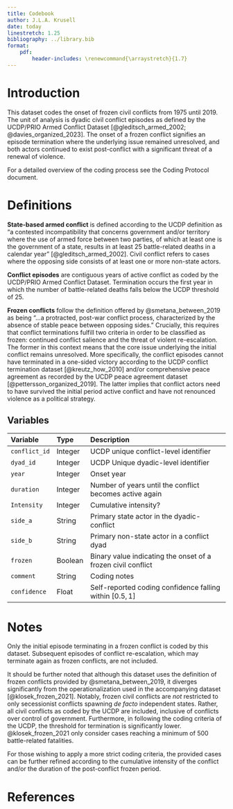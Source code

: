 ```yaml
---
title: Codebook
author: J.L.A. Krusell
date: today
linestretch: 1.25
bibliography: ../library.bib
format:
    pdf:
        header-includes: \renewcommand{\arraystretch}{1.7}
---
```


# Introduction

This dataset codes the onset of frozen civil conflicts from 1975 until 2019. The unit of analysis is dyadic civil conflict episodes as defined by the UCDP/PRIO Armed Conflict Dataset [@gleditsch_armed_2002; @davies_organized_2023]. The onset of a frozen conflict signifies an episode termination where the underlying issue remained unresolved, and both actors continued to exist post-conflict with a significant threat of a renewal of violence.

For a detailed overview of the coding process see the Coding Protocol document.

# Definitions

**State-based armed conflict** is defined according to the UCDP definition as "a contested incompatibility that concerns government and/or territory where the use of armed force between two parties, of which at least one is the government of a state, results in at least 25 battle-related deaths in a calendar year" [@gleditsch_armed_2002]. Civil conflict refers to cases where the opposing side consists of at least one or more non-state actors.

**Conflict episodes** are contiguous years of active conflict as coded by the UCDP/PRIO Armed Conflict Dataset. Termination occurs the first year in which the number of battle-related deaths falls below the UCDP threshold of 25.

**Frozen conflicts** follow the definition offered by @smetana_between_2019 as being "...a protracted, post-war conflict process, characterized by the absence of stable peace between opposing sides." Crucially, this requires that conflict terminations fulfill two criteria in order to be classified as frozen: continued conflict salience and the threat of violent re-escalation. The former in this context means that the core issue underlying the initial conflict remains unresolved. More specifically, the conflict episodes cannot have terminated in a one-sided victory according to the UCDP conflict termination dataset [@kreutz_how_2010] and/or comprehensive peace agreement as recorded by the UCDP peace agreement dataset [@pettersson_organized_2019]. The latter implies that conflict actors need to have survived the initial period active conflict and have not renounced violence as a political strategy.

## Variables

| Variable      | Type    | Description                                                  |
|:--------------|:--------|:-------------------------------------------------------------|
| `conflict_id` | Integer | UCDP unique conflict-level identifier                        |
| `dyad_id`     | Integer | UCDP Unique dyadic-level identifier                          |
| `year`        | Integer | Onset year                                                   |
| `duration`    | Integer | Number of years until the conflict becomes active again      |
| `Intensity`   | Integer | Cumulative intensity?                                        |
| `side_a`      | String  | Primary state actor in the dyadic-conflict                   |
| `side_b`      | String  | Primary non-state actor in a conflict dyad                   |
| `frozen`      | Boolean | Binary value indicating the onset of a frozen civil conflict |
| `comment`     | String  | Coding notes                                                 |
| `confidence`  | Float   | Self-reported coding confidence falling within $[0.5, 1]$    |

# Notes

Only the initial episode terminating in a frozen conflict is coded by this dataset. Subsequent episodes of conflict re-escalation, which may terminate again as frozen conflicts, are not included.

It should be further noted that although this dataset uses the definition of frozen conflicts provided by @smetana_between_2019, it diverges significantly from the operationalization used in the accompanying dataset [@klosek_frozen_2021]. Notably, frozen civil conflicts are *not* restricted to only secessionist conflicts spawning *de facto* independent states. Rather, all civil conflicts as coded by the UCDP are included, inclusive of conflicts over control of government. Furthermore, in following the coding criteria of the UCDP, the threshold for termination is significantly lower. @klosek_frozen_2021 only consider cases reaching a minimum of 500 battle-related fatalities.

For those wishing to apply a more strict coding criteria, the provided cases can be further refined according to the cumulative intensity of the conflict and/or the duration of the post-conflict frozen period.

# References

::: {#refs}
:::
